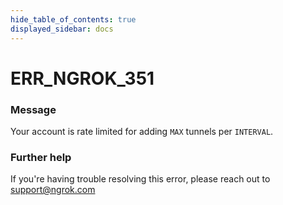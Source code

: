 ```yaml
---
hide_table_of_contents: true
displayed_sidebar: docs
---
```



# ERR_NGROK_351

### Message

Your account is rate limited for adding `MAX` tunnels per `INTERVAL`.

<ErrorDetails error="err_ngrok_351" />

### Further help

If you're having trouble resolving this error, please reach out to [support@ngrok.com](mailto:support@ngrok.com?subject=Help%20with%20ERR_NGROK_351)

